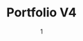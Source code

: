 ---
date: '1'
color: '#C5D2DC'
title: 'Portfolio V4'
cover: '/projects/PortfolioV4/Portfolio_Mockup.png'
github: 'https://github.com/arianadaris/portfolio'
tags:
    - UX/UI Design
    - HTML/CSS
    - NextJS
    - TailwindCSS
    - MDX
    - Figma
---